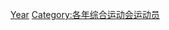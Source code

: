 {{Parent category|categories=no}}

[[Category:奧林匹克運動會運動員|Year]]
[[Category:各年综合运动会运动员|Category:各年综合运动会运动员]]
